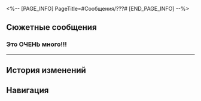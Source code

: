 <%-- [PAGE_INFO]
PageTitle=#Сообщения/???#
[END_PAGE_INFO] --%>
{{Сообщение Инфобокс
|id          = 35
|Изображение = НИП ??? Иконка.png
|Тип         = НИП
|Отправитель = ???
|Описание    = 
|Фракция     = Лофу Сяньчжоу
}}

==Сюжетные сообщения==
===Это ОЧЕНЬ много!!!===
{{Сообщения
|условие_получения = 
|текст =
:'''???:''' Это ОЧЕНЬ много!!!
:'''???:''' Ты серьёзно?
:{Выбор} Ты кто?
::'''(Первопроходец):''' Ты кто? Откуда у тебя мой номер?
:{Выбор} Ты же чай продаёшь?
::'''(Первопроходец):''' Ты лисица Дайцин, которая чай продаёт?
:'''???:''' Извини, это я сгоряча. Тебя обманули. Аккаунт Лисицы Дайцин - кибермошенничество, а это моя левая учётка.
:'''???:''' Кто ж знал, что ты столько денег переведёшь. Меня совесть мучает. Я хочу вернуть тебе деньги.
:'''???:''' Да и тебе бы не хотелось столько потерять, верно?
:{Выбор} Давай встретимся.
::'''(Первопроходец):''' Ладно. Давай встретимся.
:{Выбор} Думаю, что ты просто боишься.
::'''(Первопроходец):''' Совесть? А я думаю, что тебе просто страшно. Неожиданная сумма, ага?
::'''???:''' Может, и так. Но и тебе не хотелось бы потерять столько денег. Я верну тебе деньги, и все будут в выигрыше.
:{Выбор} Это мелочь, оставь себе.
::'''(Первопроходец):''' Это мелочь, не бери в голову.
::'''???:''' Легко тебе говорить. Кстати, твои деньги на мой счёт не легли. Они отмечены для расследования кредитным агентством безопасности КММ.
::'''???:''' Не понимаю богачей. Если у тебя денег куры не клюют, то почему бы не купить настоящих чайных листьев?
:'''???:''' Я уже жалею. Я верну тебе деньги.
:'''???:''' Сохрани эту учётку. Можешь подписать как Цинстер. Я свяжусь с тобой, когда ты будешь в Облачной переправе.
}}
----

==История изменений==
{{История изменений|2.7}}

==Навигация==
{{Сообщения Навбокс}}